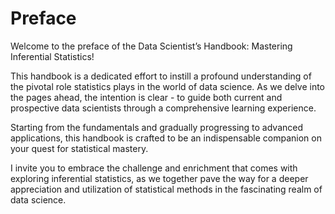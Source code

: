 # Preface {.unnumbered}

Welcome to the preface of the Data Scientist's Handbook: Mastering Inferential Statistics!

This handbook is a dedicated effort to instill a profound understanding of the pivotal role statistics plays in the world of data science. As we delve into the pages ahead, the intention is clear - to guide both current and prospective data scientists through a comprehensive learning experience. 

Starting from the fundamentals and gradually progressing to advanced applications, this handbook is crafted to be an indispensable companion on your quest for statistical mastery. 

I invite you to embrace the challenge and enrichment that comes with exploring inferential statistics, as we together pave the way for a deeper appreciation and utilization of statistical methods in the fascinating realm of data science.
